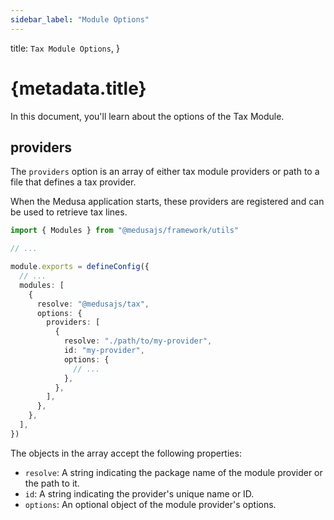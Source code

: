 ```yaml
---
sidebar_label: "Module Options"
---
```



  title: `Tax Module Options`,
}

# {metadata.title}

In this document, you'll learn about the options of the Tax Module.

## providers

The `providers` option is an array of either tax module providers or path to a file that defines a tax provider.

When the Medusa application starts, these providers are registered and can be used to retrieve tax lines.

```ts title="medusa-config.ts"
import { Modules } from "@medusajs/framework/utils"

// ...

module.exports = defineConfig({
  // ...
  modules: [
    {
      resolve: "@medusajs/tax",
      options: {
        providers: [
          {
            resolve: "./path/to/my-provider",
            id: "my-provider",
            options: {
              // ...
            },
          },
        ],
      },
    },
  ],
})
```

The objects in the array accept the following properties:

- `resolve`: A string indicating the package name of the module provider or the path to it.
- `id`: A string indicating the provider's unique name or ID.
- `options`: An optional object of the module provider's options.
